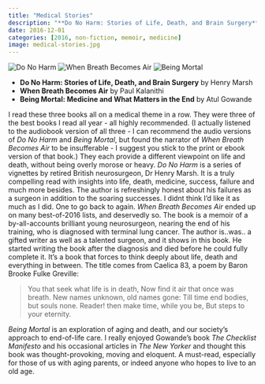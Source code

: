 ```yaml
---
title: "Medical Stories"
description: "**Do No Harm: Stories of Life, Death, and Brain Surgery** by Henry Marsh / \n**When Breath Becomes Air** by Paul Kalanithi / \n**Being Mortal: Medicine and What Matters in the End** by Atul Gowande"
date: 2016-12-01
categories: [2016, non-fiction, memoir, medicine]
image: medical-stories.jpg
---
```

![Do No Harm](do-no-harm.jpg){fig-align="left"}
![When Breath Becomes Air](medical-stories.jpg){fig-align="center"}
![Being Mortal](being-mortal.jpg){fig-align="right"}

- **Do No Harm: Stories of Life, Death, and Brain Surgery** by Henry Marsh 
- **When Breath Becomes Air** by Paul Kalanithi 
- **Being Mortal: Medicine and What Matters in the End** by Atul Gowande 

I read these three books all on a medical theme in a row. They were three of the best books I read all year - all highly recommended. (I actually listened to the audiobook version of all three - I can recommend the audio versions of *Do No Harm* and *Being Mortal*, but found the narrator of *When Breath Becomes Air* to be insufferable - I suggest you stick to the print or ebook version of that book.) They each provide a different viewpoint on life and death, without being overly morose or heavy.
*Do No Harm* is a series of vignettes by retired British neurosurgeon, Dr Henry Marsh. It is a truly compelling read with insights into life, death, medicine, success, failure and much more besides. The author is refreshingly honest about his failures as a surgeon in addition to the soaring successes. I didnt think I'd like it as much as I did. One to go back to again.
*When Breath Becomes Air* ended up on many best-of-2016 lists, and deservedly so. The book is a memoir of a by-all-accounts brilliant young neurosurgeon, nearing the end of his training, who is diagnosed with terminal lung cancer. The author is..was.. a gifted writer as well as a talented surgeon, and it shows in this book. He started writing the book after the diagnosis and died before he could fully complete it. It's a book that forces to think deeply about life, death and everything in between. The title comes from Caelica 83, a poem by Baron Brooke Fulke Greville:

> You that seek what life is in death, 
> Now find it air that once was breath. 
> New names unknown, old names gone:
> Till time end bodies, but souls none.
>             Reader! then make time, while you be, 
>             But steps to your eternity.

*Being Mortal* is an exploration of aging and death, and our society's approach to end-of-life care. I really enjoyed Gowande's book *The Checklist Manifesto* and his occasional articles in *The New Yorker* and thought this book was thought-provoking, moving and eloquent. A must-read, especially for those of us with aging parents, or indeed anyone who hopes to live to an old age. 